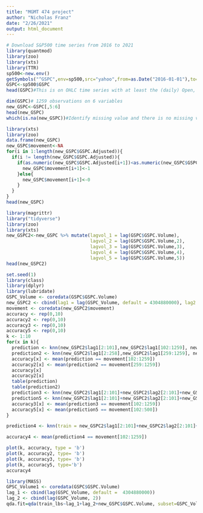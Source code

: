 ---
title: "MGMT 474 project"
author: "Nicholas Franz"
date: "2/26/2021"
output: html_document
---
```{r}
# Download S&P500 time series from 2016 to 2021
library(quantmod)
library(zoo)
library(xts)
library(TTR)
sp500<-new.env()
getSymbols("^GSPC",env=sp500,src="yahoo",from=as.Date("2016-01-01"),to=as.Date("2021-01-01"))
GSPC<-sp500$GSPC
head(GSPC)#This is on OHLC time series with at least the (daily) Open, Hi, Lo and Close prices for the symbol; here, it also contains the traded volume and the closing price adjusted for splits and dividends.
```
```{r}
dim(GSPC)# 1259 observations on 6 variables
new_GSPC<-GSPC[,5:6]
head(new_GSPC)
which(is.na(new_GSPC))#Identify missing value and there is no missing value
```

```{r}
library(xts)
library(zoo)
data.frame(new_GSPC)
new_GSPC$movement<-NA
for(i in 1:length(new_GSPC$GSPC.Adjusted)){
  if(i != length(new_GSPC$GSPC.Adjusted)){
    if(as.numeric(new_GSPC$GSPC.Adjusted[i+1])<as.numeric(new_GSPC$GSPC.Adjusted[i])){
      new_GSPC$movement[i+1]<-1
    }else{
      new_GSPC$movement[i+1]<-0
    }
  }
}
head(new_GSPC)
```
```{r}
library(magrittr)
library("tidyverse")
library(zoo)
library(xts)
new_GSPC2<-new_GSPC %>% mutate(lagvol_1 = lag(GSPC$GSPC.Volume),
                               lagvol_2 = lag(GSPC$GSPC.Volume,2),
                               lagvol_3 = lag(GSPC$GSPC.Volume,3),
                               lagvol_4 = lag(GSPC$GSPC.Volume,4),
                               lagvol_5 = lag(GSPC$GSPC.Volume,5))
head(new_GSPC2)
```

```{r}
set.seed(1)
library(class)
library(dplyr)
library(lubridate)
GSPC_Volume <- coredata(GSPC$GSPC.Volume)
new_GSPC2 <- cbind(lag1 = lag(GSPC_Volume, default = 4304880000), lag2 = lag(GSPC_Volume, 2, default = 4304880000), lag3 = lag(GSPC_Volume, 3, default = 4304880000), lag4 = lag(GSPC_Volume, 4, default = 4304880000), lag5 = lag(GSPC_Volume, 5, default = 4304880000), new_GSPC$movement)
movement <- coredata(new_GSPC2$movement)
accuracy <- rep(0,10)
accuracy2 <- rep(0,10)
accuracy3 <- rep(0,10)
accuracy5 <- rep(0,10)
k <- 1:10
for(x in k){
  prediction <- knn(new_GSPC2$lag1[2:101],new_GSPC2$lag1[102:1259], new_GSPC2$movement[2:101], k=x) 
  prediction2 <- knn(new_GSPC2$lag1[2:258],new_GSPC2$lag1[259:1259], new_GSPC2$movement[2:258], k=x) 
  accuracy[x] <- mean(prediction == movement[102:1259])
  accuracy2[x] <- mean(prediction2 == movement[259:1259])
  accuracy[x]
  accuracy2[x]
  table(prediction)
  table(prediction2)
  prediction3 <- knn(new_GSPC2$lag1[2:101]+new_GSPC2$lag2[2:101]+new_GSPC2$lag3[2:101]+new_GSPC2$lag4[2:101]+new_GSPC2$lag5[2:101], new_GSPC2$lag1[102:1259]+new_GSPC2$lag2[102:1259]+new_GSPC2$lag3[102:1259]+new_GSPC2$lag4[102:1259]+new_GSPC2$lag5[102:1259], new_GSPC2$movement[2:101],k=x)
  prediction5 <- knn(new_GSPC2$lag1[2:101]+new_GSPC2$lag2[2:101]+new_GSPC2$lag3[2:101]+new_GSPC2$lag4[2:101]+new_GSPC2$lag5[2:101], new_GSPC2$lag1[102:500]+new_GSPC2$lag2[102:500]+new_GSPC2$lag3[102:500]+new_GSPC2$lag4[102:500]+new_GSPC2$lag5[102:500], new_GSPC2$movement[2:101],k=x)
  accuracy3[x] <- mean(prediction3 == movement[102:1259])
  accuracy5[x] <- mean(prediction5 == movement[102:500])
}

prediction4 <- knn(train = new_GSPC2$lag1[2:101]+new_GSPC2$lag2[2:101]+new_GSPC2$lag3[2:101]+new_GSPC2$lag4[2:101]+new_GSPC2$lag5[2:101], new_GSPC2$lag1[102:1259]+new_GSPC2$lag2[102:1259]+new_GSPC2$lag3[102:1259]+new_GSPC2$lag4[102:1259]+new_GSPC2$lag5[102:1259], new_GSPC2$movement[2:101],k=7)

accuracy4 <- mean(prediction4 == movement[102:1259])

plot(k, accuracy, type = 'b')
plot(k, accuracy2, type= 'b')
plot(k, accuracy3, type= 'b')
plot(k, accuracy5, type='b')
accuracy4
```



```{r}
library(MASS)
GPSC_Volume1 <- coredata(GSPC$GSPC.Volume)
lag_1 <- cbind(lag(GSPC_Volume, default =  4304880000))
lag_2 <- cbind(lag(GSPC_Volume, 2))
qda.fit=qda(train_lbs~lag_1+lag_2+new_GSPC$GSPC.Volume, subset=GSPC_Volume[1:100])
```




